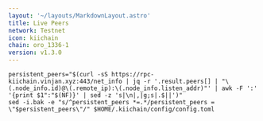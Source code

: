 ```yaml
---
layout: '~/layouts/MarkdownLayout.astro'
title: Live Peers
network: Testnet
icon: kiichain
chain: oro_1336-1
version: v1.3.0
---
```


```
persistent_peers="$(curl -sS https://rpc-kiichain.vinjan.xyz:443/net_info | jq -r '.result.peers[] | "\(.node_info.id)@\(.remote_ip):\(.node_info.listen_addr)"' | awk -F ':' '{print $1":"$(NF)}' | sed -z 's|\n|,|g;s|.$||')"
sed -i.bak -e "s/^persistent_peers *=.*/persistent_peers = \"$persistent_peers\"/" $HOME/.kiichain/config/config.toml
```
